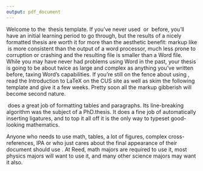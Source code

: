 ```yaml
---
output: pdf_document
---
```


\chapter*{Introduction}
      \addcontentsline{toc}{chapter}{Introduction}
\chaptermark{Introduction}
\markboth{Introduction}{Introduction}

<!--
	% The three lines above are to make sure that the headers are right, that the intro gets included in the table of contents, and that it doesn't get numbered 1 so that chapter one is 1.
-->

Welcome to the \LaTeX\ thesis template. If you've never used \TeX\ or \LaTeX\ before, you'll have an initial learning period to go through, but the results of a nicely formatted thesis are worth it for more than the aesthetic benefit: markup like \LaTeX\ is more consistent than the output of a word processor, much less prone to corruption or crashing and the resulting file is smaller than a Word file. While you may have never had problems using Word in the past, your thesis is going to be about twice as large and complex as anything you've written before, taxing Word's capabilities. If you're still on the fence about  using \LaTeX, read the Introduction to LaTeX on the CUS site as well as skim the following template and give it a few weeks. Pretty soon all the markup gibberish will become second nature.

\section{Why use it?}

\LaTeX\ does a great job of formatting tables and paragraphs. Its line-breaking algorithm was the subject of a PhD.\thinspace thesis. It does a fine job of automatically inserting ligatures, and to top it all off it is the only way to typeset good-looking mathematics.

\section{Who should use it?}

Anyone who needs to use math, tables, a lot of figures, complex cross-references, IPA or who just cares about the final appearance of their document should use \LaTeX. At Reed, math majors are required to use it, most physics majors will want to use it, and many other science majors may want it also.

